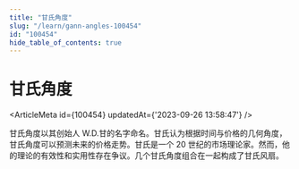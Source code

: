 ```yaml
---
title: "甘氏角度"
slug: "/learn/gann-angles-100454"
id: "100454"
hide_table_of_contents: true
---
```



# 甘氏角度

<ArticleMeta id={100454} updatedAt={'2023-09-26 13:58:47'} />
<div className='border-solid border-b border-t-0 my-4 border-[var(--ifm-color-gray-300)]' />

甘氏角度以其创始人 W.D.甘的名字命名。甘氏认为根据时间与价格的几何角度，甘氏角度可以预测未来的价格走势。甘氏是一个 20 世纪的市场理论家。然而，他的理论的有效性和实用性存在争议。几个甘氏角度组合在一起构成了甘氏风扇。
